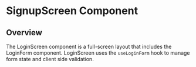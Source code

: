 
<Meta of={LoginScreenStories.default} />

# SignupScreen Component

## Overview
The LoginScreen component is a full-screen layout that includes the LoginForm component. 
LoginScreen uses the `useLoginForm` hook to manage form state and client side validation.

<Canvas of={LoginScreenStories.Default} />